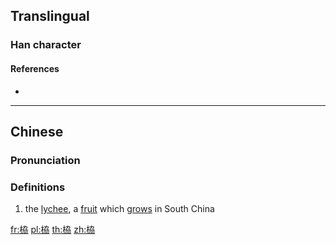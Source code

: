==Translingual==

===Han character===
{{Han char|rn=75|rad=木|as=06|sn=10|four=|canj=DKSS|ids=⿰[[木]][[劦]]}}

====References====
* {{Han ref|kx=0522.150|dkj=14702|hdz=21208.070|uh=681B|ud=26651}}

----

==Chinese==
{{zh-forms}}

===Pronunciation===
{{zh-pron
|m=lì
|c=lai6
|mc=y
|oc=y
|ma=
|cat=n
}}

===Definitions===
# the [[lychee]], a [[fruit]] which [[grow]]s in South China

[[fr:栛]]
[[pl:栛]]
[[th:栛]]
[[zh:栛]]